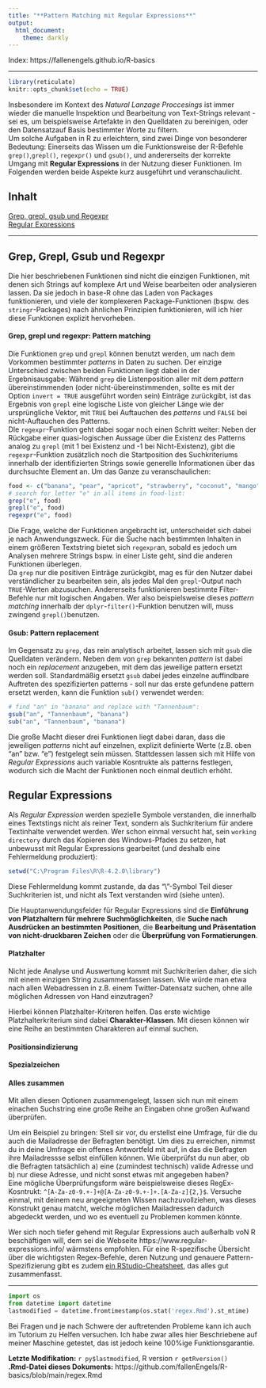 ```yaml
---
title: "**Pattern Matching mit Regular Expressions**"
output: 
  html_document: 
    theme: darkly
---
```

Index: https://fallenengels.github.io/R-basics

---

```r
library(reticulate)
knitr::opts_chunk$set(echo = TRUE)
```

Insbesondere im Kontext des *Natural Lanzage Proccesings* ist immer wieder die manuelle Inspektion und Bearbeitung von Text-Strings relevant - sei es, um beispielsweise Artefakte in den Quelldaten zu bereinigen, oder den Datensatzauf Basis bestimmter Worte zu filtern.  
Um solche Aufgaben in R zu erleichtern, sind zwei Dinge von besonderer Bedeutung: Einerseits das Wissen um die Funktionsweise der R-Befehle `grep()`,`grepl()`, `regexpr()` und `gsub()`, und andererseits der korrekte Umgang mit **Regular Expressions** in der Nutzung dieser Funktionen. Im Folgenden werden beide Aspekte kurz ausgeführt und veranschaulicht.

## Inhalt
[Grep, grepl, gsub und Regexpr](#Funct)  
[Regular Expressions](#Regex)  

---

## Grep, Grepl, Gsub und Regexpr {#Funct}  
Die hier beschriebenen Funktionen sind nicht die einzigen Funktionen, mit denen sich Strings auf komplexe Art und Weise bearbeiten oder analysieren lassen. Da sie jedoch in base-R ohne das Laden von Packages funktionieren, und viele der komplexeren Package-Funktionen (bspw. des `stringr`-Packages) nach ähnlichen Prinzipien funktionieren, will ich hier diese Funktionen explizit hervorheben.  
  
#### Grep, grepl und regexpr: Pattern matching  
Die Funktionen `grep` und `grepl` können benutzt werden, um nach dem Vorkommen bestimmter *patterns* in Daten zu suchen. Der einzige Unterschied zwischen beiden Funktionen liegt dabei in der Ergebnisausgabe: Während `grep` die Listenposition aller mit dem *pattern* übereinstimmenden (oder nicht-übereinstimmenden, sollte es mit der Option `invert = TRUE` ausgeführt worden sein) Einträge zurückgibt, ist das Ergebnis von `grepl` eine logische Liste von gleicher Länge wie der ursprüngliche Vektor, mit `TRUE` bei Auftauchen des *patterns* und `FALSE` bei nicht-Auftauchen des Patterns.  
DIe `regexpr`-Funktion geht dabei sogar noch einen Schritt weiter: Neben der Rückgabe einer quasi-logischen Aussage über die Existenz des Patterns analog zu `grepl` (mit 1 bei Existenz und -1 bei Nicht-Existenz), gibt die `regexpr`-Funktion zusätzlich noch die Startposition des Suchkriteriums innerhalb der identifizierten Strings sowie generelle Informationen über das durchsuchte Element an.
Um das Ganze zu veranschaulichen:  
```r
food <- c("banana", "pear", "apricot", "strawberry", "coconut", "mango", "lemon", "tomato")
# search for letter "e" in all items in food-list:
grep("e", food)
grepl("e", food)
regexpr("e", food)
```
Die Frage, welche der Funktionen angebracht ist, unterscheidet sich dabei je nach Anwendungszweck. Für die Suche nach bestimmten Inhalten in einem größeren Textstring bietet sich `regexpr`an, sobald es jedoch um Analysen mehrere Strings bspw. in einer Liste geht, sind die anderen Funktionen überlegen.  
Da `grep` nur die positiven Einträge zurückgibt, mag es für den Nutzer dabei verständlicher zu bearbeiten sein, als jedes Mal den `grepl`-Output nach `TRUE`-Werten abzusuchen. Andererseits funktionieren bestimmte Filter-Befehle nur mit logischen Angaben. Wer also beispielsweise dieses *pattern matching* innerhalb der `dplyr`-`filter()`-Funktion benutzen will, muss zwingend `grepl()`benutzen.  

#### Gsub: Pattern replacement  
Im Gegensatz zu `grep`, das rein analytisch arbeitet, lassen sich mit `gsub` die Quelldaten verändern. Neben dem von `grep` bekannten *pattern* ist dabei noch ein *replacement* anzugeben, mit dem das jeweilige pattern ersetzt werden soll. Standardmäßig ersetzt `gsub` dabei jedes einzelne auffindbare Auftreten des spezifizierten patterns - soll nur das erste gefundene pattern ersetzt werden, kann die Funktion `sub()` verwendet werden:  
```r
# find "an" in "banana" and replace with "Tannenbaum":
gsub("an", "Tannenbaum", "banana")
sub("an", "Tannenbaum", "banana")
```
Die große Macht dieser drei Funktionen liegt dabei daran, dass die jeweiligen *patterns* nicht auf einzelnen, explizit definierte Werte (z.B. oben "an" bzw. "e") festgelegt sein müssen. Stattdessen lassen sich mit Hilfe von *Regular Expressions* auch variable Kosntrukte als patterns festlegen, wodurch sich die Macht der Funktionen noch einmal deutlich erhöht.

## Regular Expressions {#Regex}
Als *Regular Expression* werden spezielle Symbole verstanden, die innerhalb eines Textstings nicht als reiner Text, sondern als Suchkriterium für andere Textinhalte verwendet werden. Wer schon einmal versucht hat, sein `working directory` durch das Kopieren des Windows-Pfades zu setzen, hat unbewusst mit Regular Expressions gearbeitet (und deshalb eine Fehlermeldung produziert):  
```r
setwd("C:\Program Files\R\R-4.2.0\library")
```
Diese Fehlermeldung kommt zustande, da das "\\"-Symbol Teil dieser Suchkriterien ist, und nicht als Text verstanden wird (siehe unten).  

Die Hauptanwendungsfelder für Regular Expressions sind die **Einführung von Platzhaltern für mehrere Suchmöglichkeiten**, die **Suche nach Ausdrücken an bestimmten Positionen**, die **Bearbeitung und Präsentation von nicht-druckbaren Zeichen** oder die **Überprüfung von Formatierungen**.

#### Platzhalter
Nicht jede Analyse und Auswertung kommt mit Suchkriterien daher, die sich mit einem einzigen String zusammenfassen lassen. Wie würde man etwa nach allen Webadressen in z.B. einem Twitter-Datensatz suchen, ohne alle möglichen Adressen von Hand einzutragen?  

Hierbei können Platzhalter-Kriteren helfen. Das erste wichtige Platzhalterkriterium sind dabei **Charakter-Klassen**. Mit diesen können wir eine Reihe an bestimmten Charakteren auf einmal suchen. 

#### Positionsindizierung


#### Spezialzeichen


#### Alles zusammen
Mit allen diesen Optionen zusammengelegt, lassen sich nun mit einem einachen Suchstring eine große Reihe an Eingaben ohne großen Aufwand überprüfen.  

Um ein Beispiel zu bringen: Stell sir vor, du erstellst eine Umfrage, für die du auch die Mailadresse der Befragten benötigt. Um dies zu erreichen, nimmst du in deine Umfrage ein offenes Antwortfeld mit auf, in das die Befragten ihre Mailadressse selbst einfüllen können. Wie überprüfst du nun aber, ob die Befragten tatsächlich a) eine (zumindest technisch) valide Adresse und b) nur diese Adresse, und nicht sonst etwas mit angegeben haben?  
Eine mögliche Überprüfungsform wäre beispielsweise dieses RegEx-Kosntrukt: `^[A-Za-z0-9.+-]+@[A-Za-z0-9.+-]+.[A-Za-z]{2,}$`. Versuche einmal, mit deinem neu angeeigneten Wissen nachzuvollziehen, was dieses Konstrukt genau matcht, welche möglichen Mailadressen dadurch abgedeckt werden, und wo es eventuell zu Problemen kommen könnte.

Wer sich noch tiefer gehend mit Regular Expressions auch außerhalb voN R beschäftigen will, dem sei die Webseite https://www.regular-expressions.info/ wärmstens empfohlen. Für eine R-spezifische Übersicht über die wichtigsten Regex-Befehle, deren Nutzung und genauere Pattern-Spezifizierung gibt es zudem [ein RStudio-Cheatsheet](https://raw.githubusercontent.com/rstudio/cheatsheets/main/regex.pdf), das alles gut zusammenfasst.

---
```python
import os
from datetime import datetime
lastmodified = datetime.fromtimestamp(os.stat('regex.Rmd').st_mtime)
```

Bei Fragen und je nach Schwere der auftretenden Probleme kann ich auch im Tutorium zu Helfen versuchen. Ich habe zwar alles hier Beschriebene auf meiner Maschine getestet, das ist jedoch keine 100%ige Funktionsgarantie.  
  
**Letzte Modifikation:** `r py$lastmodified`, R version `r getRversion()`  
**.Rmd-Datei dieses Dokuments:** https://github.com/fallenEngels/R-basics/blob/main/regex.Rmd